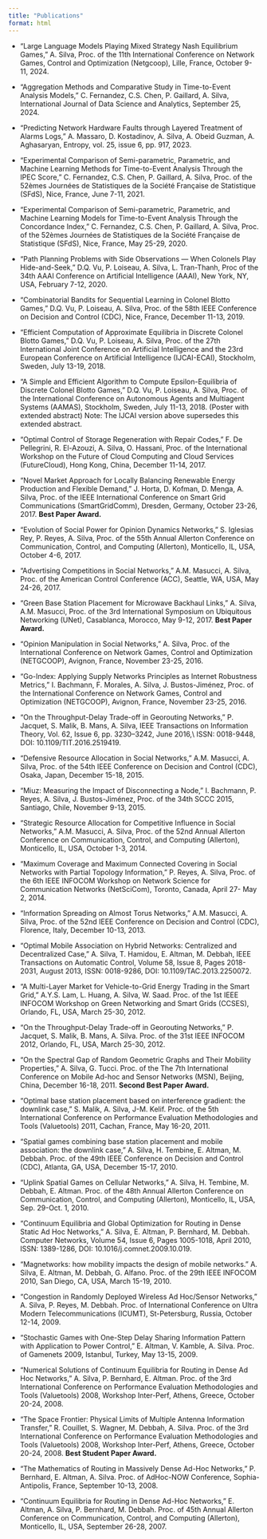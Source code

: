 ```yaml
---
title: "Publications"
format: html
---
```


- "Large Language Models Playing Mixed Strategy Nash Equilibrium Games,"
A. Silva,
Proc. of the 11th International Conference on Network Games, Control and Optimization (Netgcoop), Lille, France, October 9-11, 2024.

 
- "Aggregation Methods and Comparative Study in Time-to-Event
Analysis Models,"
C. Fernandez, C.S. Chen, P. Gaillard, A. Silva,
International Journal of Data Science and Analytics,
September 25, 2024.


- "Predicting Network Hardware Faults through Layered Treatment of Alarms Logs,"
A. Massaro, D. Kostadinov, A. Silva, A. Obeid Guzman, A. Aghasaryan,
Entropy, vol. 25, issue 6, pp. 917, 2023.


- "Experimental Comparison of Semi-parametric, Parametric, and Machine Learning Methods for Time-to-Event Analysis Through the IPEC Score,"
C. Fernandez, C.S. Chen, P. Gaillard, A. Silva,
Proc. of the 52èmes Journées de Statistiques de la Société Française de Statistique (SFdS), Nice, France, June 7-11, 2021.


- "Experimental Comparison of Semi-parametric, Parametric, and Machine Learning Models for Time-to-Event Analysis Through the Concordance Index,"
C. Fernandez, C.S. Chen, P. Gaillard, A. Silva,
Proc. of the 52èmes Journées de Statistiques de la Société Française de Statistique (SFdS), Nice, France, May 25-29, 2020.


- "Path Planning Problems with Side Observations --- When Colonels Play Hide-and-Seek,"
D.Q. Vu, P. Loiseau, A. Silva, L. Tran-Thanh,
Proc of the 34th AAAI Conference on Artificial Intelligence (AAAI), New York, NY, USA, February 7-12, 2020.


- "Combinatorial Bandits for Sequential Learning in Colonel Blotto Games,"
D.Q. Vu, P. Loiseau, A. Silva,
Proc. of the 58th IEEE Conference on Decision and Control (CDC), Nice, France, December 11-13, 2019.


- "Efficient Computation of Approximate Equilibria in Discrete Colonel Blotto Games,"
D.Q. Vu, P. Loiseau, A. Silva,
Proc. of the 27th International Joint Conference on Artificial Intelligence and the 23rd European Conference on Artificial Intelligence (IJCAI-ECAI), Stockholm, Sweden, July 13-19, 2018.


- "A Simple and Efficient Algorithm to Compute Epsilon-Equilibria of Discrete Colonel Blotto Games,"
D.Q. Vu, P. Loiseau, A. Silva,
Proc. of the International Conference on Autonomous Agents and Multiagent Systems (AAMAS), Stockholm, Sweden, July 11-13, 2018. (Poster with extended abstract) Note: The IJCAI version above supersedes this extended abstract.


- "Optimal Control of Storage Regeneration with Repair Codes,"
F. De Pellegrini, R. El-Azouzi, A. Silva, O. Hassani,
Proc. of the International Workshop on the Future of Cloud Computing and Cloud Services (FutureCloud), Hong Kong, China, December 11-14, 2017.


- "Novel Market Approach for Locally Balancing Renewable Energy Production and Flexible Demand,"
J. Horta, D. Kofman, D. Menga, A. Silva,
Proc. of the IEEE International Conference on Smart Grid Communications (SmartGridComm), Dresden, Germany, October 23-26, 2017.
**Best Paper Award.**


- "Evolution of Social Power for Opinion Dynamics Networks,"
S. Iglesias Rey, P. Reyes, A. Silva,
Proc. of the 55th Annual Allerton Conference on Communication, Control, and Computing (Allerton), Monticello, IL, USA, October 4-6, 2017.


- "Advertising Competitions in Social Networks,"
A.M. Masucci, A. Silva,
Proc. of the American Control Conference (ACC), Seattle, WA, USA, May 24-26, 2017.


- "Green Base Station Placement for Microwave Backhaul Links,"
A. Silva, A.M. Masucci,
Proc. of the 3rd International Symposium on Ubiquitous Networking (UNet), Casablanca, Morocco, May 9-12, 2017.
**Best Paper Award.**


- "Opinion Manipulation in Social Networks,"
A. Silva,
Proc. of the International Conference on Network Games, Control and Optimization (NETGCOOP),
Avignon, France, November 23-25, 2016.


- "Go-Index: Applying Supply Networks Principles as Internet Robustness Metrics,"
I. Bachmann, F. Morales, A. Silva, J. Bustos-Jiménez,
Proc. of the International Conference on Network Games, Control and Optimization (NETGCOOP),
Avignon, France, November 23-25, 2016.


- "On the Throughput-Delay Trade-off in Georouting Networks,"
P. Jacquet, S. Malik, B. Mans, A. Silva,
IEEE Transactions on Information Theory, Vol. 62, Issue 6, pp. 3230--3242, June 2016,\\
ISSN: 0018-9448, DOI: 10.1109/TIT.2016.2519419.


- "Defensive Resource Allocation in Social Networks,"
A.M. Masucci, A. Silva,
Proc. of the 54th IEEE Conference on Decision and Control (CDC), Osaka, Japan, December 15-18, 2015.

 
- "Miuz: Measuring the Impact of Disconnecting a Node,"
I. Bachmann, P. Reyes, A. Silva, J. Bustos-Jiménez,
Proc. of the 34th SCCC 2015, Santiago, Chile, November 9-13, 2015.


- "Strategic Resource Allocation for Competitive Influence in Social Networks,"
A.M. Masucci, A. Silva,
Proc. of the 52nd Annual Allerton Conference on Communication, Control, and Computing (Allerton), Monticello, IL, USA, October 1-3, 2014.

- "Maximum Coverage and Maximum Connected Covering in Social Networks with Partial Topology Information,"
P. Reyes, A. Silva,
Proc. of the 6th IEEE INFOCOM Workshop on Network Science for Communication Networks (NetSciCom),
Toronto, Canada, April 27- May 2, 2014.


- "Information Spreading on Almost Torus Networks,"
A.M. Masucci, A. Silva,
Proc. of the 52nd IEEE Conference on Decision and Control (CDC), Florence, Italy, December 10-13, 2013.


- "Optimal Mobile Association on Hybrid Networks: Centralized and Decentralized Case,"
A. Silva, T. Hamidou, E. Altman, M. Debbah,
IEEE Transactions on Automatic Control, Volume 58, Issue 8, Pages 2018-2031, August 2013, ISSN: 0018-9286,
DOI: 10.1109/TAC.2013.2250072.


- "A Multi-Layer Market for Vehicle-to-Grid Energy Trading in the Smart Grid,"
A.Y.S. Lam, L. Huang, A. Silva, W. Saad.
Proc. of the 1st IEEE INFOCOM Workshop on Green Networking and Smart Grids (CCSES), Orlando, FL, USA, March 25-30, 2012.


- "On the Throughput-Delay Trade-off in Georouting Networks,"
P. Jacquet, S. Malik, B. Mans, A. Silva.
Proc. of the 31st IEEE INFOCOM 2012, Orlando, FL, USA,
March 25-30, 2012.


- "On the Spectral Gap of Random Geometric Graphs and Their Mobility Properties,"
A. Silva, G. Tucci.
Proc. of the The 7th International Conference on Mobile Ad-hoc and Sensor Networks (MSN), Beijing, China,
December 16-18, 2011.
**Second Best Paper Award.**


- "Optimal base station placement based on interference gradient: the downlink case,"
S. Malik, A. Silva, J-M. Kelif.
Proc. of the 5th International Conference on Performance Evaluation Methodologies and Tools (Valuetools) 2011, Cachan, France,
May 16-20, 2011.


- "Spatial games combining base station placement and mobile association: the downlink case,"
A. Silva, H. Tembine, E. Altman, M. Debbah.
Proc. of the 49th IEEE Conference on Decision and Control (CDC), Atlanta, GA, USA,
December 15-17, 2010.


- "Uplink Spatial Games on Cellular Networks,"
A. Silva, H. Tembine, M. Debbah, E. Altman.
Proc. of the 48th Annual Allerton Conference on Communication, Control, and Computing (Allerton), Monticello, IL, USA,
Sep. 29-Oct. 1, 2010.


- "Continuum Equilibria and Global Optimization for Routing in Dense Static Ad Hoc Networks,"
A. Silva, E. Altman, P. Bernhard, M. Debbah.
Computer Networks, Volume 54, Issue 6, Pages 1005-1018, April 2010, ISSN: 1389-1286,
DOI: 10.1016/j.comnet.2009.10.019.


- "Magnetworks: how mobility impacts the design of mobile networks."
A. Silva, E. Altman, M. Debbah, G. Alfano.
Proc. of the 29th IEEE INFOCOM 2010, San Diego, CA, USA,
March 15-19, 2010.


- "Congestion in Randomly Deployed Wireless Ad Hoc/Sensor Networks,"
A. Silva, P. Reyes, M. Debbah.
Proc. of International Conference on Ultra Modern Telecommunications (ICUMT), St-Petersburg, Russia,
October 12-14, 2009.


- "Stochastic Games with One-Step Delay Sharing Information Pattern with Application to Power Control,"
E. Altman, V. Kamble, A. Silva.
Proc. of Gamenets 2009, Istanbul, Turkey,
May 13-15, 2009.


- "Numerical Solutions of Continuum Equilibria for Routing in Dense Ad Hoc Networks,"
A. Silva, P. Bernhard, E. Altman.
Proc. of the 3rd International Conference on Performance Evaluation Methodologies and Tools (Valuetools) 2008, Workshop Inter-Perf, Athens, Greece,
October 20-24, 2008.


- "The Space Frontier: Physical Limits of Multiple Antenna Information Transfer,"
R. Couillet, S. Wagner, M. Debbah, A. Silva.
Proc. of the 3rd International Conference on Performance Evaluation Methodologies and Tools (Valuetools) 2008, Workshop Inter-Perf, Athens, Greece,
October 20-24, 2008.
**Best Student Paper Award.**


- "The Mathematics of Routing in Massively Dense Ad-Hoc Networks,"
P. Bernhard, E. Altman, A. Silva.
Proc. of AdHoc-NOW Conference, Sophia-Antipolis, France,
September 10-13, 2008.


- "Continuum Equilibria for Routing in Dense Ad-Hoc Networks,"
E. Altman, A. Silva, P. Bernhard, M. Debbah.
Proc. of 45th Annual Allerton Conference on Communication, Control, and Computing (Allerton), Monticello, IL, USA,
September 26-28, 2007.
